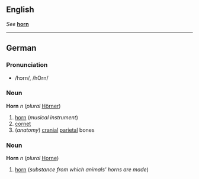 {{See|horn}}

==English==
''See'' '''[[horn]]'''

----
==German==
===Pronunciation===
*/hɔrn/, /hOrn/

===Noun===
'''Horn''' ''n'' (''plural'' [[Hörner]])

#[[horn]] (''musical instrument'')
#[[cornet]]
#(''anatomy'') [[cranial]] [[parietal]] bones

===Noun===
'''Horn''' ''n'' (''plural'' [[Horne]])

#[[horn]] (''substance from which animals' horns are made'')